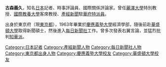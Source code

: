 {{blpunsourced|time=2016-02-07T11:13:50+00:00}}
'''古森義久'''{{BD|1941年|3月11日|||}}，知名[[日本|日本]]記者、時事評論員、國際關係評論家。曾任[[麗澤大學|麗澤大學]]特別教授、[[國際教養大學|國際教養大學]]客席教授、[[產經新聞|產經新聞]]駐[[華府|華府]][[特派員|特派員]]。

出身於東京府（現[[東京都|東京都]]），1963年畢業於[[慶應義塾大學|慶應義塾大學]]經濟學部，隨後前赴[[華盛頓大學|華盛頓大學]]取得新聞碩士，然後進入[[每日新聞社|每日新聞社]]工作。曾多次發表右翼言論，並猛烈批判[[知華派|知華派]]。

{{DEFAULTSORT:Komori Yoshihis}}
[[Category:日本記者|Category:日本記者]]
[[Category:產經新聞人物|Category:產經新聞人物]]
[[Category:每日新聞社人物|Category:每日新聞社人物]]
[[Category:東京都出身人物|Category:東京都出身人物]]
[[Category:慶應義塾大學校友|Category:慶應義塾大學校友]]
[[Category:華盛頓大學校友|Category:華盛頓大學校友]]